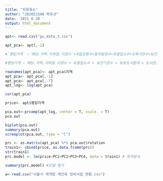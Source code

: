 ```yaml
---
title: "차원축소"
author: "202021540 박유선"
date: '2021 6 20 '
output: html_document
---
```

```r
apt<- read.csv("gu_data_3.csv")

apt_pca<- apt[,-1]

#`평당가격` ~`해당.지역.지하철.지점수`+국립공원수+범죄발생수+유흥업소수+교육기관수+보건기관수+합계_자가용+ 보유도서합계+도서관.방문자수+여권발급합계+은행합계+미세먼지평균

#평당가격 ~ 해당.지역.지하철.지점수 + 유흥업소수 + 보건기관수 + 보유도서합계 + 도서관.방문자수 + 여권발급합계

rownames(apt_pca)<- apt_pca$지역
apt_pca<- apt_pca[,-1]
apt_pca<- apt_pca[,-7]
apt_log<- log(apt_pca)

cor(apt_pca)

price<- apt$평당가격

pca.out<-prcomp(apt_log, center = T, scale. = T)
pca.out

biplot(pca.out)
summary(pca.out)
screeplot(pca.out, type = "l")
```

```r
prc <- as.matrix(apt_pca) %*% pca.out$rotation
train1<- cbind(price, as.data.frame(prc))
str(train1)
prc.model <- lm(price~PC1+PC2+PC3+PC4, data = train1) # 회귀분석

summary(prc.model) #모델 평가
```

```r
a<-read.csv("서울시 재개발 재건축 정비사업 현황.csv")
```

